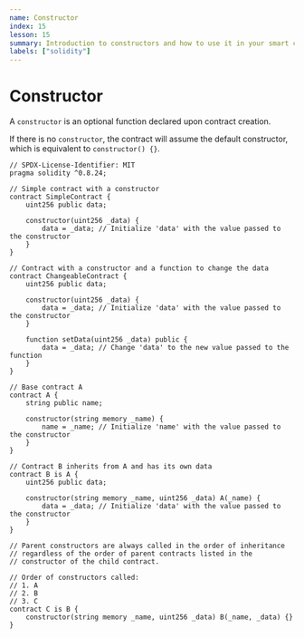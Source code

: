 ```yaml
---
name: Constructor
index: 15
lesson: 15
summary: Introduction to constructors and how to use it in your smart contracts.
labels: ["solidity"]
---
```


# Constructor

A `constructor` is an optional function declared upon contract creation.

If there is no `constructor`, the contract will assume the default constructor, which is equivalent to `constructor() {}`.

```solidity
// SPDX-License-Identifier: MIT
pragma solidity ^0.8.24;

// Simple contract with a constructor
contract SimpleContract {
    uint256 public data;

    constructor(uint256 _data) {
        data = _data; // Initialize 'data' with the value passed to the constructor
    }
}

// Contract with a constructor and a function to change the data
contract ChangeableContract {
    uint256 public data;

    constructor(uint256 _data) {
        data = _data; // Initialize 'data' with the value passed to the constructor
    }

    function setData(uint256 _data) public {
        data = _data; // Change 'data' to the new value passed to the function
    }
}

// Base contract A
contract A {
    string public name;

    constructor(string memory _name) {
        name = _name; // Initialize 'name' with the value passed to the constructor
    }
}

// Contract B inherits from A and has its own data
contract B is A {
    uint256 public data;

    constructor(string memory _name, uint256 _data) A(_name) {
        data = _data; // Initialize 'data' with the value passed to the constructor
    }
}

// Parent constructors are always called in the order of inheritance
// regardless of the order of parent contracts listed in the
// constructor of the child contract.

// Order of constructors called:
// 1. A
// 2. B
// 3. C
contract C is B {
    constructor(string memory _name, uint256 _data) B(_name, _data) {}
}
```
